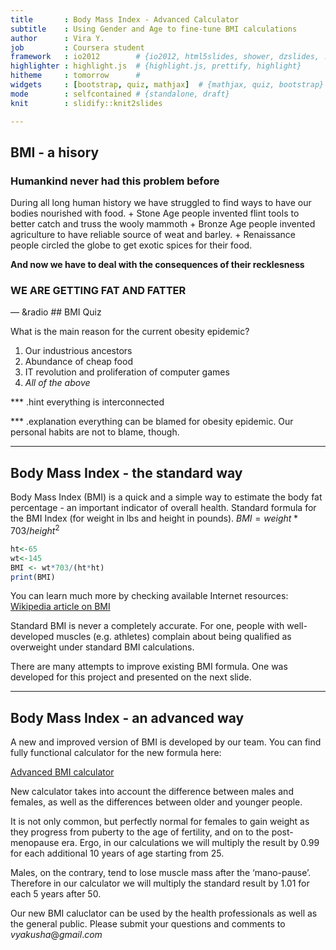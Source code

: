 ```yaml
--- 
title       : Body Mass Index - Advanced Calculator
subtitle    : Using Gender and Age to fine-tune BMI calculations  
author      : Vira Y.
job         : Coursera student
framework   : io2012        # {io2012, html5slides, shower, dzslides, ...}
highlighter : highlight.js  # {highlight.js, prettify, highlight}
hitheme     : tomorrow      # 
widgets     : [bootstrap, quiz, mathjax]  # {mathjax, quiz, bootstrap}
mode        : selfcontained # {standalone, draft}
knit        : slidify::knit2slides

--- 
```

## BMI - a hisory

### Humankind never had this problem before
During all long human history we have struggled to find ways to have our bodies nourished with food.
+ Stone Age people invented flint tools to better catch and truss the wooly mammoth
+ Bronze Age people invented agriculture to have reliable source of weat and barley.
+ Renaissance people circled the globe to get exotic spices for their food.

__And now we have to deal with the consequences of their recklesness__

### WE ARE GETTING FAT AND FATTER

--- &radio
## BMI Quiz

What is the main reason for the current obesity epidemic?

1. Our industrious ancestors
2. Abundance of cheap food
3. IT revolution and proliferation of computer games
4. _All of the above_

*** .hint 
everything is interconnected

*** .explanation 
everything can be blamed for obesity epidemic. Our personal habits are not to blame, though.


---

## Body Mass Index - the standard way

Body Mass Index (BMI) is a quick and a simple way to estimate the body fat percentage - an important indicator of overall health. Standard formula for the BMI Index (for weight in lbs and height in pounds). $BMI = weight*703/height^2$

```r
ht<-65
wt<-145
BMI <- wt*703/(ht*ht)
print(BMI)
```
You can learn much more by checking available Internet resources: 
[Wikipedia article on BMI](https://en.wikipedia.org/wiki/Body_mass_index)

Standard BMI is never a completely accurate. For one, people with well-developed muscles (e.g. athletes) complain about being qualified as overweight under standard BMI calculations.

There are many attempts to improve existing BMI formula. One was developed for this project and presented on the next slide.


---

## Body Mass Index - an advanced way 

A new and improved version of BMI is developed by our team.
You can find fully functional calculator for the new formula here:

[Advanced BMI calculator](https://henrypush.shinyapps.io/Advanced_BMI_Calculator)

New calculator takes into account the difference between males and females,
as well as the differences between older and younger people.

It is not only common, but perfectly normal for females to gain weight as they progress from puberty to the age of fertility, and on to the post-menopause era. Ergo, in our calculations we will multiply the result by 0.99 for each additional 10 years of age starting from 25.

Males, on the contrary, tend to lose muscle mass after the 'mano-pause'. Therefore in our calculator we will multiply the standard result by 1.01 for each 5 years after 50. 

Our new BMI caluclator can be used by the health professionals as well as the general public. Please submit your questions and comments to $vyakusha@gmail.com$




 

 